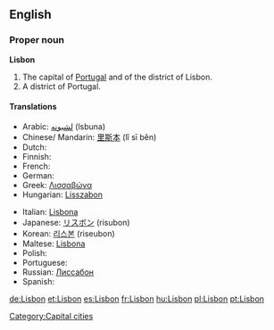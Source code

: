 {{wikipedia}}
==English==

===Proper noun===
'''Lisbon'''

# The capital of [[Portugal]] and of the district of Lisbon.
# A district of Portugal.

====Translations====
{{top}}
* Arabic: [[لشبونه]] (lsbuna)
* Chinese/ Mandarin: [[里斯本]] (lǐ sī běn)
* Dutch: {{t-|nl|Lissabon}}
* Finnish: {{t+|fi|Lissabon}}
* French: {{t+|fr|Lisbonne|f}}
* German: {{t+|de|Lissabon|n}}
* Greek: [[Λισσαβώνα]]
* Hungarian: [[Lisszabon]]
{{mid}}
* Italian: [[Lisbona]] {{f}}
* Japanese: [[リスボン]] (risubon)
* Korean: [[리스본]] (riseubon)
* Maltese: [[Lisbona]]
* Polish: {{t+|pl|Lizbona|f}}
* Portuguese: {{t+|pt|Lisboa|f}}
* Russian: [[Лиссабон]]
* Spanish: {{t+|es|Lisboa|f}}
{{bottom}}

[[Category:Capital cities]]

[[de:Lisbon]]
[[et:Lisbon]]
[[es:Lisbon]]
[[fr:Lisbon]]
[[hu:Lisbon]]
[[pl:Lisbon]]
[[pt:Lisbon]]